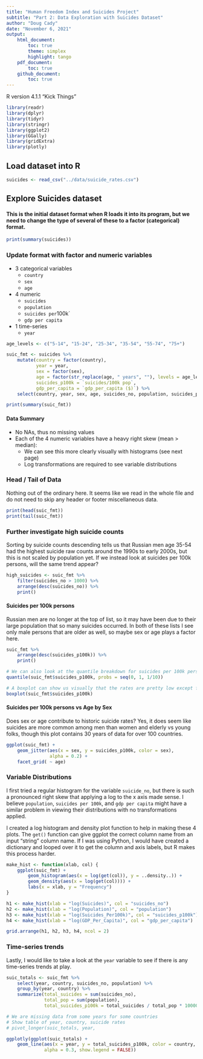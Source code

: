 ```yaml
---
title: "Human Freedom Index and Suicides Project"
subtitle: "Part 2: Data Exploration with Suicides Dataset"
author: "Doug Cady"
date: "November 6, 2021"
output:
    html_document:
        toc: true
        theme: simplex
        highlight: tango
    pdf_document:
        toc: true
    github_document:
        toc: true
---
```


R version 4.1.1 "Kick Things"

```r
library(readr)
library(dplyr)
library(tidyr)
library(stringr)
library(ggplot2)
library(GGally)
library(gridExtra)
library(plotly)
```


## Load dataset into R

```r
suicides <- read_csv("../data/suicide_rates.csv")
```


## Explore Suicides dataset
#### This is the initial dataset format when R loads it into its program, but we need to change the type of several of these to a factor (categorical) format.

```r
print(summary(suicides))
```

### Update format with factor and numeric variables
* 3 categorical variables
    + `country`
    + `sex`
    + `age`
* 4 numeric
    + `suicides`
    + `population`
    + `suicides per `100k`
    + `gdp per capita`
* 1 time-series
    + `year`

```r
age_levels <- c("5-14", "15-24", "25-34", "35-54", "55-74", "75+")

suic_fmt <- suicides %>%
    mutate(country = factor(country),
           year = year,
           sex = factor(sex),
           age = factor(str_replace(age, " years", ""), levels = age_levels),
           suicides_p100k = `suicides/100k pop`,
           gdp_per_capita = `gdp_per_capita ($)`) %>%
    select(country, year, sex, age, suicides_no, population, suicides_p100k, gdp_per_capita)

print(summary(suic_fmt))
```
#### Data Summary
- No NAs, thus no missing values
- Each of the 4 numeric variables have a heavy right skew (mean > median):
    + We can see this more clearly visually with histograms (see next page)
    + Log transformations are required to see variable distributions


### Head / Tail of Data
Nothing out of the ordinary here. It seems like we read in the whole file and do not need to skip
any header or footer miscellaneous data.
```r
print(head(suic_fmt))
print(tail(suic_fmt))
```


### Further investigate high suicide counts
Sorting by suicide counts descending tells us that Russian men age 35-54 had the highest
suicide raw counts around the 1990s to early 2000s, but this is not scaled by population yet.
If we instead look at suicides per 100k persons, will the same trend appear?
```r
high_suicides <- suic_fmt %>%
    filter(suicides_no > 1000) %>%
    arrange(desc(suicides_no)) %>%
    print()
```

#### Suicides per 100k persons
Russian men are no longer at the top of list, so it may have been due to their large population
that so many suicides occurred.  In both of these lists I see only male persons that are older
as well, so maybe sex or age plays a factor here.
```r
suic_fmt %>%
    arrange(desc(suicides_p100k)) %>%
    print()

# We can also look at the quantile breakdown for suicides per 100k persons:
quantile(suic_fmt$suicides_p100k, probs = seq(0, 1, 1/10))

# A boxplot can show us visually that the rates are pretty low except for some high outliers
boxplot(suic_fmt$suicides_p100k)
```

#### Suicides per 100k persons vs Age by Sex
Does sex or age contribute to historic suicide rates?
Yes, it does seem like suicides are more common among men than women and elderly vs young folks,
though this plot contains 30 years of data for over 100 countries.
```r
ggplot(suic_fmt) +
    geom_jitter(aes(x = sex, y = suicides_p100k, color = sex),
                alpha = 0.2) +
    facet_grid( ~ age)
```


### Variable Distributions
I first tried a regular histogram for the variable `suicide_no`, but there is such a pronounced
right skew that applying a log to the x axis made sense.  I believe `population`,
`suicides per 100k`, and `gdp per capita` might have a similar problem in viewing their
distributions with no transformations applied.

I created a log histogram and density plot function to help in making these 4 plots. The `get()`
function can give ggplot the correct column name from an input "string" column name. If I was
using Python, I would have created a dictionary and looped over it to get the column and axis
labels, but R makes this process harder.

```r
make_hist <- function(xlab, col) {
    ggplot(suic_fmt) +
        geom_histogram(aes(x = log(get(col)), y = ..density..)) +
        geom_density(aes(x = log(get(col)))) +
        labs(x = xlab, y = "Frequency")
}

h1 <- make_hist(xlab = "log(Suicides)", col = "suicides_no")
h2 <- make_hist(xlab = "log(Population)", col = "population")
h3 <- make_hist(xlab = "log(Suicides_Per100k)", col = "suicides_p100k")
h4 <- make_hist(xlab = "log(GDP_Per_Capita)", col = "gdp_per_capita")

grid.arrange(h1, h2, h3, h4, ncol = 2)
```


### Time-series trends
Lastly, I would like to take a look at the `year` variable to see if there is any time-series
trends at play.

```r
suic_totals <- suic_fmt %>%
    select(year, country, suicides_no, population) %>%
    group_by(year, country) %>%
    summarize(total_suicides = sum(suicides_no),
              total_pop = sum(population),
              total_suicides_p100k = total_suicides / total_pop * 100000)

# We are missing data from some years for some countries
# Show table of year, country, suicide rates
# pivot_longer(suic_totals, year,

ggplotly(ggplot(suic_totals) +
    geom_line(aes(x = year, y = total_suicides_p100k, color = country, group = country),
              alpha = 0.3, show.legend = FALSE))
```
